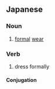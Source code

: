 ==Japanese==
{{ja-kanjitab|れい|そう|yomi=on}}

===Noun===
{{ja-noun|れいそう}}

# [[formal]] [[wear]]

===Verb===
{{ja-verb-suru|tr=intrans|れいそう}}

# dress formally

====Conjugation====
{{ja-suru|れいそう}}